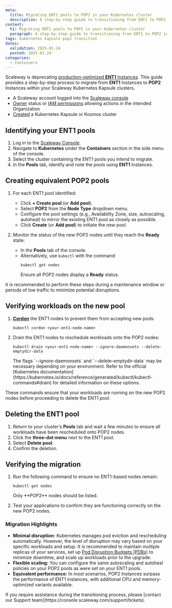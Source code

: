 ```yaml
---
meta:
  title: Migrating ENT1 pools to POP2 in your Kubernetes cluster
  description: A step-by-step guide to transitioning from ENT1 to POP2 instances in Scaleway's Kubernetes Kapsule clusters, ensuring minimal disruption and optimal performance.
content:
  h1: Migrating ENT1 pools to POP2 in your Kubernetes cluster
  paragraph: A step-by-step guide to transitioning from ENT1 to POP2 instances in Scaleway's Kubernetes Kapsule clusters, ensuring minimal disruption and optimal performance.
tags: kubernetes kapsule pop2 transition
dates:
  validation: 2025-01-24
  posted: 2025-01-24
categories:
  - containers
---
```


Scaleway is deprecating [production-optimized **ENT1** Instances](https://www.scaleway.com/en/docs/compute/instances/reference-content/production-optimized/). 
This guide provides a step-by-step process to migrate from **ENT1** Instances to **POP2** Instances within your Scaleway Kubernetes Kapsule clusters.

<Macro id="requirements" />

- A Scaleway account logged into the [Scaleway console](https://console.scaleway.com)
- [Owner](/iam/concepts/#owner) status or [IAM permissions](/iam/concepts/#permission) allowing actions in the intended Organization
- [Created](/kubernetes/how-to/create-cluster) a Kubernetes Kapsule or Kosmos cluster

## Identifying your ENT1 pools

1. Log in to the [Scaleway Console](https://console.scaleway.com).
2. Navigate to **Kubernetes** under the **Containers** section in the side menu of the console.
3. Select the cluster containing the ENT1 pools you intend to migrate.
4. In the **Pools** tab, identify and note the pools using **ENT1** Instances.

## Creating equivalent POP2 pools

1. For each ENT1 pool identified:
   - Click **+ Create pool** (or **Add pool**).
   - Select **POP2** from the **Node Type** dropdown menu.
   - Configure the pool settings (e.g., Availability Zone, size, autoscaling, autoheal) to mirror the existing ENT1 pool as closely as possible.
   - Click **Create** (or **Add pool**) to initiate the new pool.

2. Monitor the status of the new POP2 nodes until they reach the **Ready** state:
   - In the **Pools** tab of the console.
   - Alternatively, use `kubectl` with the command:
     ```
     kubectl get nodes
     ```
     Ensure all POP2 nodes display a **Ready** status.

<Message type="tip">
  It is recommended to perform these steps during a maintenance window or periods of low traffic to minimize potential disruptions.
</Message>

## Verifying workloads on the new pool

1. [**Cordon**](https://kubernetes.io/docs/reference/kubectl/generated/kubectl_cordon/) the ENT1 nodes to prevent them from accepting new pods:
   ```
   kubectl cordon <your-ent1-node-name>
   ```

2. Drain the ENT1 nodes to reschedule workloads onto the POP2 nodes:
   ```
   kubectl drain <your-ent1-node-name> --ignore-daemonsets --delete-emptydir-data
   ```
   <Message type="note">
     The flags `--ignore-daemonsets` and `--delete-emptydir-data` may be necessary depending on your environment. Refer to the official [Kubernetes documentation](https://kubernetes.io/docs/reference/generated/kubectl/kubectl-commands#drain) for detailed information on these options.
   </Message>

These commands ensure that your workloads are running on the new POP2 nodes before proceeding to delete the ENT1 pool.

## Deleting the ENT1 pool

1. Return to your cluster’s **Pools** tab and wait a few minutes to ensure all workloads have been rescheduled onto POP2 nodes.
2. Click the **three-dot menu** next to the ENT1 pool.
3. Select **Delete pool**.
4. Confirm the deletion.

## Verifying the migration

1. Run the following command to ensure no ENT1-based nodes remain:
   ```
   kubectl get nodes
   ```
   <Message type="note">
     Only **POP2** nodes should be listed.
   </Message>

2. Test your applications to confirm they are functioning correctly on the new POP2 nodes.

### Migration Highlights

- **Minimal disruption:** Kubernetes manages pod eviction and rescheduling automatically. However, the level of disruption may vary based on your specific workloads and setup. It is recommended to maintain multiple replicas of your services, set up [Pod Disruption Budgets (PDBs)](https://kubernetes.io/docs/tasks/run-application/configure-pdb/) to minimize downtime, and scale up workloads prior to the upgrade.
- **Flexible scaling:** You can configure the same autoscaling and autoheal policies on your POP2 pools as were set on your ENT1 pools.
- **Equivalent performance:** In most scenarios, POP2 Instances surpass the performance of ENT1 instances, with additional CPU and memory-optimized variants available.

<Message type="tip">
  If you require assistance during the transitioning process, please [contact our Support team](https://console.scaleway.com/support/tickets).
</Message>